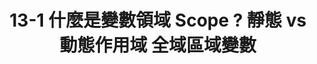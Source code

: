 ---
title: 13-1  什麼是變數領域 Scope ? 靜態 vs 動態作用域 全域區域變數
youtubeId: ZjwnnlQaJ3I
duration: 672
thumbnail: https://i.ytimg.com/vi/ZjwnnlQaJ3I/hqdefault.jpg?sqp=-oaymwEjCNACELwBSFryq4qpAxUIARUAAAAAGAElAADIQj0AgKJDeAE=&rs=AOn4CLBf8ZtulXU9ZatCOPvbrgoVx97gQA
slug: 13-1-what-is-a-variable-scope-static-vs-dynamic-scope-global-variable
uslug: 13-1-什麼是變數領域-scope-靜態-vs-動態作用域-全域區域變數
---